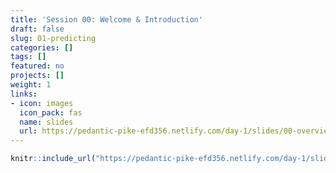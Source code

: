 ```yaml
---
title: 'Session 00: Welcome & Introduction'
draft: false
slug: 01-predicting
categories: []
tags: []
featured: no
projects: []
weight: 1
links:
- icon: images
  icon_pack: fas
  name: slides
  url: https://pedantic-pike-efd356.netlify.com/day-1/slides/00-overview
---
```



```r
knitr::include_url("https://pedantic-pike-efd356.netlify.com/day-1/slides/00-overview#1")
```
